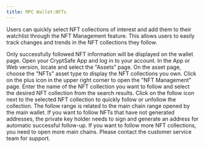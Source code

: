 ```yaml
---
title: MPC Wallet:NFTs
---
```


Users can quickly select NFT collections of interest and add them to their watchlist through the NFT Management feature. This allows users to easily track changes and trends in the NFT collections they follow.

<Tip>
Only successfully followed NFT information will be displayed on the wallet page.
</Tip>

<Steps>
<Step title="Open CryptSafe App or Web Version">
    Open your CryptSafe App and log in to your account.
</Step>
<Step title="Select NFTs Asset Type">
    In the App or Web version, locate and select the "Assets" page.
    On the asset page, choose the "NFTs" asset type to display the NFT collections you own.
</Step>
<Step title="Access NFT Management Page">
    Click on the plus icon in the upper right corner to open the "NFT Management" page.
    Enter the name of the NFT collection you want to follow and select the desired NFT collection from the search results.
</Step>
<Step title="Quickly Follow or Unfollow Collection">
    Click on the follow icon next to the selected NFT collection to quickly follow or unfollow the collection.
    <Tip>
The follow range is related to the main chain range opened by the main wallet. If you want to follow NFTs that have not generated addresses, the private key holder needs to sign and generate an address for automatic successful follow-up.
If you want to follow more NFT collections, you need to open more main chains. Please contact the customer service team for support.
</Tip>
</Step>
</Steps>